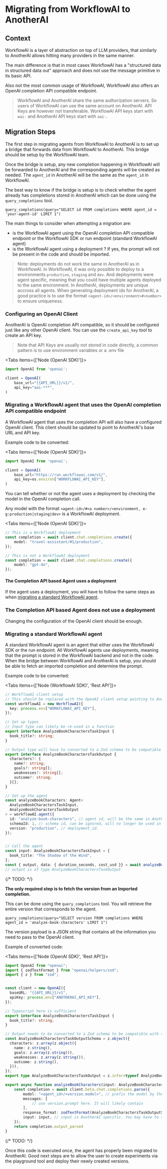 # Migrating from WorkflowAI to AnotherAI

## Context

WorkflowAI is a layer of abstraction on top of LLM providers, that similarly to AnotherAI allows hitting many providers in the same manner.

The main difference is that in most cases WorkflowAI has a "structured data in structured data out" approach and does not use the message primitive in its basic API.

Also not the most common usage of WorkflowAI, WorkflowAI also offers an OpenAI completion API compatible endpoint. 

> WorkflowAI and AnotherAI share the same authorization servers. So users of WorkflowAI can use the same account on AnotherAI. API Keys are however not transferable. WorkflowAI API keys start with `wai-` and AnotherAI API keys start with `aai-`.

## Migration Steps

The first step in migrating agents from WorkflowAI to AnotherAI is to set up a bridge that forwards data from WorkflowAI to AnotherAI. This bridge should be setup by the WorkflowAI team.

Once the bridge is setup, any new completion happening in WorkflowAI will be forwarded to AnotherAI and the corresponding agents will be created as needed. The `agent_id` in AnotherAI will be the same as the `agent_id` in WorkflowAI.

The best way to know if the bridge is setup is to check whether the agent already has completions stored in AnotherAI which can be done using the `query_completions` tool.

```
query_completions(query="SELECT id FROM completions WHERE agent_id = 'your-agent-id' LIMIT 1")
```

The main things to consider when attempting a migration are:
- is the WorkflowAI agent using the OpenAI completion API compatible endpoint or the WorkflowAI SDK or run endpoint (standard WorkflowAI agent)
- is the WorkflowAI agent using a deployment ? If yes, the prompt will not be present in the code and should be imported.

> Note: deployments do not work the same in AnotherAI as in WorkflowAI. In WorkflowAI, it was only possible to deploy to a environments `production`, `staging` and `dev`. And deployments were agent specific, meaning that you could have multiple agents deployed to the same environment. In AnotherAI, deployments are unique accross all agents. When generating deployment ids for AnotherAI, a good practice is to use the format `<agent-id>/<environment>#<number>` to ensure uniqueness.

### Configuring an OpenAI Client

AnotherAI is OpenAI completion API compatible, so it should be configured just like any other OpenAI client. You can use the `create_api_key` tool to create an API key.

> Note that API Keys are usually not stored in code directly, a common pattern is to use environment variables or a .env file

<Tabs items={['Node (OpenAI SDK)']}>
<Tab>

```typescript
import OpenAI from 'openai';

client = OpenAI(
    base_url="{{API_URL}}/v1/",
    api_key="aai-***",
)
```

</Tab>
</Tabs>


### Migrating a WorkflowAI agent that uses the OpenAI completion API compatible endpoint

A WorkflowAI agent that uses the completion API will also have a configured OpenAI client. This client should be updated to point to AnotherAI's base URL and API key.

Example code to be converted:

<Tabs items={['Node (OpenAI SDK)']}>
<Tab>

```typescript
import OpenAI from 'openai';

client = OpenAI(
    base_url="https://run.workflowai.com/v1/",
    api_key=os.environ["WORKFLOWAI_API_KEY"],
)
```

</Tab>
</Tabs>

You can tell whether or not the agent uses a deployment by checking the model in the OpenAI completion call.

Any model with the format `<agent-id>/#<a number>/<environment, e-g:production|staging|dev>` is a WorkflowAI deployment.

<Tabs items={['Node (OpenAI SDK)']}>
<Tab>

```typescript
// This is a WorkflowAI deployment
const completion = await client.chat.completions.create({
    model: "travel-assistant/#1/production",
});

// This is not a WorkflowAI deployment
const completion = await client.chat.completions.create({
    model: "gpt-4o",
});
```

</Tab>
</Tabs>

#### The Completion API based Agent uses a deployment

If the agent uses a deployment, you will have to follow the same steps as when [migrating a standard WorkflowAI agent](#migrating-a-standard-workflowai-agent).

### The Completion API based Agent does not use a deployment

Changing the configuration of the OpenAI client should be enough.


### Migrating a standard WorkflowAI agent

A standard WorkflowAI agent is an agent that either uses the WorkflowAI SDK or the run endpoint. All WorkflowAI agents use deployments, meaning that the prompt is stored in the WorkflowAI backend and not in the code. When the bridge between WorkflowAI and AnotherAI is setup, you should be able to fetch an imported completion and determine the prompt.

Example code to be converted:

<Tabs items={['Node (WorkflowAI SDK)', 'Rest API']}>
<Tab>

```typescript
// WorkflowAI client setup
// This should be replaced with the OpenAI client setup pointing to AnotherAI
const workflowAI = new WorkflowAI({
  key: process.env["WORKFLOWAI_API_KEY"],
});

// Set up types
// Input type can likely be re-used in a function
export interface AnalyzeBookCharactersTaskInput {
  book_title?: string;
}

// Output type will have to converted to a Zod schema to be compatible with the OpenAI beta SDK
export interface AnalyzeBookCharactersTaskOutput {
  characters?: {
    name?: string;
    goals?: string[];
    weaknesses?: string[];
    outcome?: string;
  }[];
}

// Set up the agent
const analyzeBookCharacters: Agent<
  AnalyzeBookCharactersTaskInput,
  AnalyzeBookCharactersTaskOutput
> = workflowAI.agent({
  id: "analyze-book-characters", // agent id, will be the same in AnotherAI
  schemaId: 1, // schema id, can be ignored, will no longer be used in AnotherAI
  version: "production", // deployment_id.
});


// Call the agent
const input: AnalyzeBookCharactersTaskInput = {
  book_title: "The Shadow of the Wind",
};
const { output, data: { duration_seconds, cost_usd }} = await analyzeBookCharacters(input);
// output is of type AnalyzeBookCharactersTaskOutput

```
</Tab>
<Tab>
{/* TODO: */}
</Tab>
</Tabs>

**The only required step is to fetch the version from an Imported completion.**

This can be done using the `query_completions` tool. You will retrieve the entire version that corresponds to the agent.

```
query_completions(query="SELECT version FROM completions WHERE agent_id = 'analyze-book-characters' LIMIT 1")
```

The version payload is a JSON string that contains all the information you need to pass to the OpenAI client.

Example of converted code:

<Tabs items={['Node (OpenAI SDK)', 'Rest API']}>
<Tab>

```typescript
import OpenAI from "openai";
import { zodTextFormat } from "openai/helpers/zod";
import { z } from "zod";


const client = new OpenAI({
  baseURL: "{{API_URL}}/v1",
  apiKey: process.env["ANOTHERAI_API_KEY"],
});

// Typescript here is sufficient
export interface AnalyzeBookCharactersTaskInput {
  book_title?: string;
}

// Output needs to be converted to a Zod schema to be compatible with the OpenAI beta SDK
const AnalyzeBookCharactersTaskOutputSchema = z.object({
  characters: z.array(z.object({
    name: z.string(),
    goals: z.array(z.string()),
    weaknesses: z.array(z.string()),
    outcome: z.string(),
  })),
});
export type AnalyzeBookCharactersTaskOutput = z.infer<typeof AnalyzeBookCharactersTaskOutputSchema>;

export async function analyzeBookCharacters(input: AnalyzeBookCharactersTaskInput): Promise<AnalyzeBookCharactersTaskOutput> {
    const completion = await client.beta.chat.completions.parse({
        model: "<agent_id>/<version.model>", // prefix the model by the agent id
        messages: [
            // use version.prompt here. It will likely contain
        ],
        response_format: zodTextFormat(AnalyzeBookCharactersTaskOutputSchema, "AnalyzeBookCharactersTaskOutput"),
        input: input, // input is AnotherAI specific. You may have to silence a TS error
    });
    return completion.output_parsed
}
```

</Tab>
<Tab>
{/* TODO: */}
</Tab>
</Tabs>

Once this code is executed once, the agent has properly been migrated to AnotherAI. Good next steps are to allow the user to create experiments via the playground tool and deploy their newly created versions.
